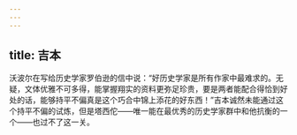 ```yaml
---
---
---
```

title: 吉本
---




沃波尔在写给历史学家罗伯逊的信中说：“好历史学家是所有作家中最难求的。无疑，文体优雅不可多得，能掌握翔实的资料更弥足珍贵，要是两者能配合得恰到好处的话，能够持平不偏真是这个巧合中锦上添花的好东西！”吉本诚然未能通过这个持平不偏的试炼，但是塔西佗——唯一能在最优秀的历史学家群中和他抗衡的一个——也过不了这一关。